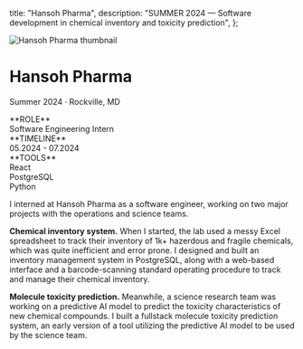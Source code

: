 
  title: "Hansoh Pharma",
  description: "SUMMER 2024 — Software development in chemical inventory and toxicity prediction",
};

<Image
  src="/assets/thumbnails/hansoh-pharma.png"
  alt="Hansoh Pharma thumbnail"
  width={3200}
  height={1200}
  className="rounded-lg"
/>

# Hansoh Pharma
<p className="-mt-7 text-dark/25 font-mono uppercase">Summer 2024 · Rockville, MD</p>

<Columns num={3} borderVisible>
  <div>
    **ROLE**<br/>
    Software Engineering Intern
  </div>

  <div>
    **TIMELINE**<br/>
    05.2024 - 07.2024
  </div>

  <div>
    **TOOLS**<br/>
    React<br/>
    PostgreSQL<br/>
    Python
  </div>
</Columns>

I interned at Hansoh Pharma as a software engineer, working on two major projects with the operations and science teams.

**Chemical inventory system.**
When I started, the lab used a messy Excel spreadsheet to track their inventory of 1k+ hazerdous and fragile chemicals, which was quite inefficient and error prone.
I designed and built an inventory management system in PostgreSQL, along with a web-based interface and a barcode-scanning standard operating procedure to track and manage their chemical inventory.

**Molecule toxicity prediction.**
Meanwhile, a science research team was working on a predictive AI model to predict the toxicity characteristics of new chemical compounds. I built a fullstack molecule toxicity prediction system, an early version of a tool utilizing the predictive AI model to be used by the science team.
